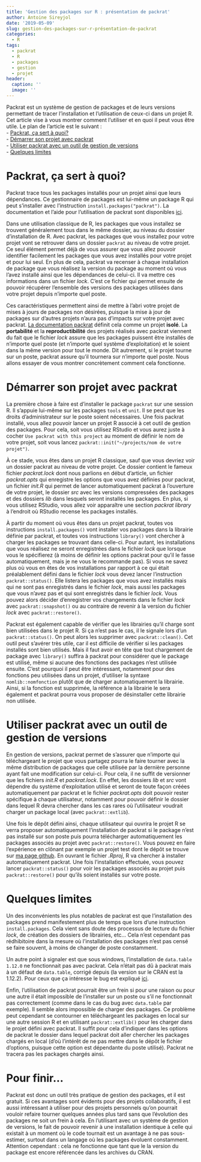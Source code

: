 ```yaml
---
title: 'Gestion des packages sur R : présentation de packrat'
author: Antoine Sireyjol
date: '2019-05-09'
slug: gestion-des-packages-sur-r-présentation-de-packrat
categories:
  - R
tags:
  - packrat
  - R
  - packages
  - gestion
  - projet
header:
  caption: ''
  image: ''
---
```


Packrat est un système de gestion de packages et de leurs versions permettant de tracer l'installation et l'utilisation de ceux-ci dans un projet R. Cet article vise à vous montrer comment l'utiliser et en quoi il peut vous être utile. Le plan de l'article est le suivant :  
- [Packrat, ça sert à quoi?][Packrat, ça sert à quoi?]  
- [Démarrer son projet avec packrat][Démarrer son projet avec packrat]  
- [Utiliser packrat avec un outil de gestion de versions][Utiliser packrat avec un outil de gestion de versions]  
- [Quelques limites][Quelques limites]


# Packrat, ça sert à quoi?
Packrat trace tous les packages installés pour un projet ainsi que leurs dépendances. Ce gestionnaire de packages est lui-même un package R qui peut s'installer avec l'instruction `install.packages("packrat")`. La documentation et l'aide pour l'utilisation de packrat sont disponibles [ici](https://rstudio.github.io/packrat/).
  
Dans une utilisation classique de R, les packages que vous installez se trouvent généralement tous dans le même dossier, au niveau du dossier d'installation de R. Avec packrat, les packages que vous installez pour votre projet vont se retrouver dans un dossier `packrat` au niveau de votre projet. Ce seul élément permet déjà de vous assurer que vous allez pouvoir identifier facilement les packages que vous avez installés pour votre projet et pour lui seul. En plus de cela, packrat va recenser à chaque installation de package que vous réalisez la version du package au moment où vous l'avez installé ainsi que les dépendances de celui-ci. Il va mettre ces informations dans un fichier *lock*. C'est ce fichier qui permet ensuite de pouvoir récupérer l'ensemble des versions des packages utilisées dans votre projet depuis n'importe quel poste.  

Ces caractéristiques permettent ainsi de mettre à l'abri votre projet de mises à jours de packages non désirées, puisque la mise à jour de packages sur d'autres projets n'aura pas d'impacts sur votre projet avec packrat. [La documentation packrat](https://rstudio.github.io/packrat/) définit cela comme un projet **isolé**. La **portabilité** et la **reproductibilité** des projets réalisés avec packrat viennent du fait que le fichier *lock* assure que les packages puissent être installés de n'importe quel poste (et n'importe quel système d'exploitation) et le soient dans la même version pour tout le monde. Dit autrement, si le projet tourne sur un poste, packrat assure qu'il tournera sur n'importe quel poste. Nous allons essayer de vous montrer concrètement comment cela fonctionne.

# Démarrer son projet avec packrat   
La première chose à faire est d'installer le package `packrat` sur une session R. Il s'appuie lui-même sur les packages `tools` et `unit`. Il se peut que les droits d'administrateur sur le poste soient nécessaires. Une fois packrat installé, vous allez pouvoir lancer un projet R associé à cet outil de gestion des packages. Pour cela, soit vous utilisez RStudio et vous aurez juste à cocher `Use packrat with this project` au moment de définir le nom de votre projet, soit vous lancez `packrat::init("~/projects/nom de votre projet")`.  

À ce stade, vous êtes dans un projet R classique, sauf que vous devriez voir un dossier packrat au niveau de votre projet. Ce dossier contient le fameux fichier *packrat.lock* dont nous parlions en début d'article, un fichier *packrat.opts* qui enregistre les options que vous avez définies pour packrat, un fichier *init.R* qui permet de lancer automatiquement packrat à l'ouverture de votre projet, le dossier *src* avec les versions compressées des packages et des dossiers *lib* dans lesquels seront installés les packages. En plus, si vous utilisez RStudio, vous allez voir apparaître une section *packrat library* à l'endroit où RStudio recense les packages installés.  

À partir du moment où vous êtes dans un projet packrat, toutes vos instructions `install.packages()` vont installer vos packages dans la librairie définie par packrat, et toutes vos instructions `library()` vont chercher à charger les packages se trouvant dans celle-ci. Pour autant, les installations que vous réalisez ne seront enregistrées dans le fichier *lock* que lorsque vous le spécifierez (à moins de définir les options packrat pour qu'il le fasse automatiquement, mais je ne vous le recommande pas). Si vous ne savez plus où vous en êtes de vos installations par rapport à ce qui était préalablement défini dans le fichier *lock* vous devez lancer l'instruction `packrat::status()`. Elle listera les packages que vous avez installés mais qui ne sont pas enregistrés dans le fichier *lock*, mais aussi les packages que vous n'avez pas et qui sont enregistrés dans le fichier *lock*. Vous pouvez alors décider d'enregistrer vos changements dans le fichier *lock* avec `packrat::snapshot()` ou au contraire de revenir à la version du fichier *lock* avec `packrat::restore()`.   

Packrat est également capable de vérifier que les librairies qu'il charge sont bien utilisées dans le projet R. Si ça n'est pas le cas, il le signale lors d'un `packrat::status()`. On peut alors les supprimer avec `packrat::clean()`. Cet outil peut s'avérer très utile, car il est difficile de vérifier si les packages installés sont bien utilisés. Mais il faut avoir en tête que tout chargement de package avec `library()` suffira à packrat pour considérer que le package est utilisé, même si aucune des fonctions des packages n'est utilisée ensuite. C'est pourquoi il peut être intéressant, notamment pour des fonctions peu utilisées dans un projet, d'utiliser la syntaxe `nomlib::nomfonction` plutôt que de charger automatiquement la librairie. Ainsi, si la fonction est supprimée, la référence à la librairie le sera également et packrat pourra vous proposer de désinstaller cette librairie non utilisée.

# Utiliser packrat avec un outil de gestion de versions  
En gestion de versions, packrat permet de s'assurer que n'importe qui téléchargeant le projet que vous partagez pourra le faire tourner avec la même distribution de packages que celle utilisée par la dernière personne ayant fait une modification sur celui-ci. Pour cela, il ne suffit de versionner que les fichiers *init.R* et *packrat.lock*. En effet, les dossiers *lib* et *src* vont dépendre du système d'exploitation utilisé et seront de toute façon créées automatiquement par packrat et le fichier *packrat.opts* doit pouvoir rester spécifique à chaque utilisateur, notamment pour pouvoir définir le dossier dans lequel R devra chercher dans les cas rares où l'utilisateur voudrait charger un package local (avec `packrat::extlib`).  

Une fois le dépôt défini ainsi, chaque utilisateur qui ouvrira le projet R se verra proposer automatiquement l'installation de packrat si le package n'est pas installé sur son poste puis pourra télécharger automatiquement les packages associés au projet avec `packrat::restore()`. Vous pouvez en faire l'expérience en clônant par exemple un projet test dont le dépôt se trouve sur [ma page github](https://github.com/AntoineSir/Test_packrat/tree/master/mon_projet). En ouvrant le fichier *.Rproj*, R va chercher à installer automatiquement packrat. Une fois l'installation effectuée, vous pouvez lancer `packrat::status()` pour voir les packages associés au projet puis `packrat::restore()` pour qu'ils soient installés sur votre poste. 

# Quelques limites   
Un des inconvénients les plus notables de packrat est que l'installation des packages prend manifestement plus de temps que lors d'une instruction `install.packages`. Cela vient sans doute des processus de lecture du fichier *lock*, de création des dossiers de librairies, etc... Cela n'est cependant pas rédhibitoire dans la mesure où l'installation des packages n'est pas censé se faire souvent, à moins de changer de poste constamment.  

Un autre point à signaler est que sous windows, l'installation de `data.table 1.12.0` ne fonctionnait pas avec packrat. Cela n'était pas dû à packrat mais à un défaut de `data.table`, corrigé depuis (la version sur le CRAN est la 1.12.2). Pour ceux que ça intéresse le bug est expliqué [ici](https://github.com/Rdatatable/data.table/issues/3329).   

Enfin, l'utilisation de packrat pourrait être un frein si pour une raison ou pour une autre il était impossible de l'installer sur un poste ou s'il ne fonctionnait pas correctement (comme dans le cas du bug avec `data.table` par exemple). Il semble alors impossible de charger des packages. Ce problème peut cependant se contourner en téléchargeant les packages en local sur une autre session R et en utilisant `packrat::extlib()` pour les charger dans le projet défini avec packrat. Il suffit pour cela d'indiquer dans les options de packrat le dossier dans lequel packrat doit aller chercher les packages chargés en local (d'où l'intérêt de ne pas mettre dans le dépôt le fichier d'options, puisque cette option est dépendante du poste utilisé). Packrat ne tracera pas les packages chargés ainsi. 

# Pour finir...  
Packrat est donc un outil très pratique de gestion des packages, et il est gratuit. Si ces avantages sont évidents pour des projets collaboratifs, il est aussi intéressant à utiliser pour des projets personnels qu'on pourrait vouloir refaire tourner quelques années plus tard sans que l'évolution des packages ne soit un frein à cela. En l'utilisant avec un système de gestion de versions, le fait de pouvoir revenir à une installation identique à celle qui existait à un moment où le code tournait est un avantage à ne pas sous-estimer, surtout dans un langage où les packages évoluent constamment. Attention cependant : cela ne fonctionne que tant que le la version du package est encore référencée dans les archives du CRAN.

 
